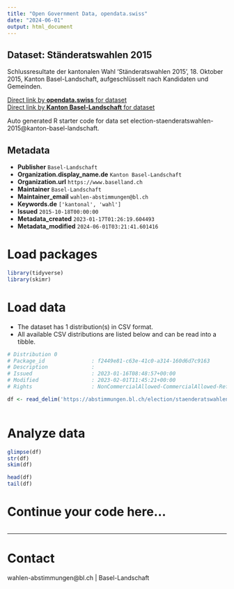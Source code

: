 ```yaml
---
title: "Open Government Data, opendata.swiss"
date: "2024-06-01"
output: html_document
---
```


## Dataset: Ständeratswahlen 2015

Schlussresultate der kantonalen Wahl 'Ständeratswahlen 2015', 18. Oktober 2015, Kanton Basel-Landschaft, aufgeschlüsselt nach Kandidaten und Gemeinden.

[Direct link by **opendata.swiss** for dataset](https://opendata.swiss/de/dataset/standeratswahlen-20151)<br>
[Direct link by **Kanton Basel-Landschaft** for dataset](https://abstimmungen.bl.ch/election/staenderatswahlen-2015/data)

Auto generated R starter code for data set election-staenderatswahlen-2015@kanton-basel-landschaft.

## Metadata

- **Publisher** `Basel-Landschaft`
- **Organization.display_name.de** `Kanton Basel-Landschaft`
- **Organization.url** `https://www.baselland.ch`
- **Maintainer** `Basel-Landschaft`
- **Maintainer_email** `wahlen-abstimmungen@bl.ch`
- **Keywords.de** `['kantonal', 'wahl']`
- **Issued** `2015-10-18T00:00:00`
- **Metadata_created** `2023-01-17T01:26:19.604493`
- **Metadata_modified** `2024-06-01T03:21:41.601416`


# Load packages

```r

library(tidyverse)
library(skimr)

```

# Load data

-   The dataset has 1 distribution(s) in CSV format.
-   All available CSV distributions are listed below and can be read into a tibble.

```r

# Distribution 0
# Package_id               : f2449e81-c63e-41c0-a314-160d6d7c9163
# Description              : 
# Issued                   : 2023-01-16T08:48:57+00:00
# Modified                 : 2023-02-01T11:45:21+00:00
# Rights                   : NonCommercialAllowed-CommercialAllowed-ReferenceRequired

df <- read_delim('https://abstimmungen.bl.ch/election/staenderatswahlen-2015/data-csv')



```

# Analyze data

```r

glimpse(df)
str(df)
skim(df)

head(df)
tail(df)

```

# Continue your code here...

```r

```

------------------------------------------------------------------------

# Contact

wahlen-abstimmungen@bl.ch | Basel-Landschaft
